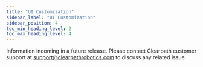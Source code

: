 ---
title: "UI Customization"
sidebar_label: "UI Customization"
sidebar_position: 4
toc_min_heading_level: 2
toc_max_heading_level: 4
---

Information incoming in a future release. Please contact Clearpath customer support at <support@clearpathrobotics.com> to discuss any related issue.
